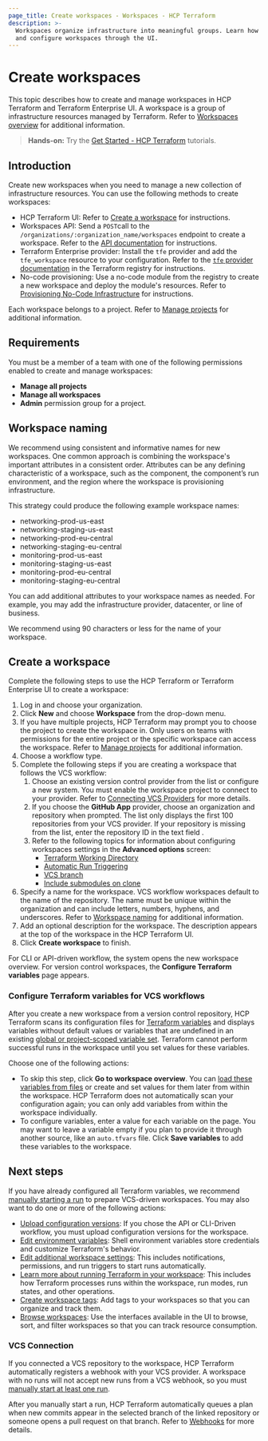```yaml
---
page_title: Create workspaces - Workspaces - HCP Terraform
description: >-
  Workspaces organize infrastructure into meaningful groups. Learn how to create
  and configure workspaces through the UI.
---
```


# Create workspaces

This topic describes how to create and manage workspaces in HCP Terraform and Terraform Enterprise UI. A workspace is a group of infrastructure resources managed by Terraform. Refer to [Workspaces overview](/terraform/cloud-docs/workspaces) for additional information.

> **Hands-on:** Try the [Get Started - HCP Terraform](/terraform/tutorials/cloud-get-started?utm_source=WEBSITE&utm_medium=WEB_IO&utm_offer=ARTICLE_PAGE&utm_content=DOCS) tutorials.

## Introduction

Create new workspaces when you need to manage a new collection of infrastructure resources.  You can use the following methods to create workspaces:

- HCP Terraform UI: Refer to [Create a workspace](#create-a-workspace) for instructions.
- Workspaces API: Send a `POST`call to the `/organizations/:organization_name/workspaces` endpoint to create a workspace. Refer to the [API documentation](/terraform/cloud-docs/api-docs/workspaces#create-a-workspace) for instructions.
- Terraform Enterprise provider: Install the `tfe` provider and add the `tfe_workspace` resource to your configuration. Refer to the [`tfe` provider documentation](https://registry.terraform.io/providers/hashicorp/tfe/latest/docs/resources/workspace) in the Terraform registry for instructions.
- No-code provisioning: Use a no-code module from the registry to create a new workspace and deploy the module's resources. Refer to [Provisioning No-Code Infrastructure](/terraform/cloud-docs/no-code-provisioning/provisioning) for instructions.

Each workspace belongs to a project. Refer to [Manage projects](/terraform/cloud-docs/projects/manage) for additional information.


## Requirements

You must be a member of a team with one of the following permissions enabled to create and manage workspaces:

- **Manage all projects**
- **Manage all workspaces**
- **Admin** permission group for a project.

[permissions-citation]: #intentionally-unused---keep-for-maintainers

## Workspace naming

We recommend using consistent and informative names for new workspaces. One common approach is combining the workspace's important attributes in a consistent order. Attributes can be any defining characteristic of a workspace, such as the component, the component’s run environment, and the region where the workspace is provisioning infrastructure.

This strategy could produce the following example workspace names:
- networking-prod-us-east
- networking-staging-us-east
- networking-prod-eu-central
- networking-staging-eu-central
- monitoring-prod-us-east
- monitoring-staging-us-east
- monitoring-prod-eu-central
- monitoring-staging-eu-central

You can add additional attributes to your workspace names as needed. For example, you may add the infrastructure provider, datacenter, or line of business.

We recommend using 90 characters or less for the name of your workspace.

## Create a workspace

[workdir]: /terraform/cloud-docs/workspaces/settings#terraform-working-directory

[trigger]: /terraform/cloud-docs/workspaces/settings/vcs#automatic-run-triggering

[branch]: /terraform/cloud-docs/workspaces/settings/vcs#vcs-branch

[submodules]: /terraform/cloud-docs/workspaces/settings/vcs#include-submodules-on-clone

Complete the following steps to use the HCP Terraform or Terraform Enterprise UI to create a workspace:

1. Log in and choose your organization.
1. Click **New** and choose **Workspace** from the drop-down menu.
1. If you have multiple projects, HCP Terraform may prompt you to choose the project to create the workspace in. Only users on teams with permissions for the entire project or the specific workspace can access the workspace. Refer to [Manage projects](/terraform/cloud-docs/projects/manage) for additional information.
1. Choose a workflow type.
1. Complete the following steps if you are creating a workspace that follows the VCS workflow: 
   1. Choose an existing version control provider from the list or configure a new system. You must enable the workspace project to connect to your provider. Refer to [Connecting VCS
      Providers](/terraform/cloud-docs/vcs) for more details.
   1. If you choose the **GitHub App** provider, choose an organization and repository when prompted. The list only displays the first 100 repositories from your VCS provider. If your repository is missing from the list, enter the repository ID in the text field .
   1. Refer to the following topics for information about configuring workspaces settings in the **Advanced options** screen:
      - [Terraform Working Directory][workdir]
      - [Automatic Run Triggering][trigger]
      - [VCS branch][branch]
      - [Include submodules on clone][submodules]
1. Specify a name for the workspace. VCS workflow workspaces default to the name of the repository. The name must be unique within the organization and can include letters, numbers, hyphens, and underscores. Refer to [Workspace naming](#workspace-naming) for additional information.
1. Add an optional description for the workspace. The description appears at the top of the workspace in the HCP Terraform UI.
1. Click **Create workspace** to finish.

For CLI or API-driven workflow, the system opens the new workspace overview. For version control workspaces, the **Configure Terraform variables** page appears.

### Configure Terraform variables for VCS workflows

After you create a new workspace from a version control repository, HCP Terraform scans its configuration files for [Terraform variables](/terraform/cloud-docs/workspaces/variables#terraform-variables) and displays variables without default values or variables that are undefined in an existing [global or project-scoped variable set](/terraform/cloud-docs/workspaces/variables/managing-variables#variable-sets). Terraform cannot perform successful runs in the workspace until you set values for these variables.

Choose one of the following actions:

- To skip this step, click **Go to workspace overview**. You can [load these variables from files](/terraform/cloud-docs/workspaces/variables/managing-variables#loading-variables-from-files) or create and set values for them later from within the workspace. HCP Terraform does not automatically scan your configuration again; you can only add variables from within the workspace individually.
- To configure variables, enter a value for each variable on the page. You may want to leave a variable empty if you plan to provide it through another source, like an `auto.tfvars` file. Click **Save variables** to add these variables to the workspace.

## Next steps

If you have already configured all Terraform variables, we recommend [manually starting a run](/terraform/cloud-docs/run/ui#manually-starting-runs) to prepare VCS-driven workspaces. You may also want to do one or more of the following actions:

- [Upload configuration versions](/terraform/cloud-docs/workspaces/configurations#providing-configuration-versions): If you chose the API or CLI-Driven workflow, you must upload configuration versions for the workspace.
- [Edit environment variables](/terraform/cloud-docs/workspaces/variables): Shell environment variables store credentials and customize Terraform's behavior.
- [Edit additional workspace settings](/terraform/cloud-docs/workspaces/settings): This includes notifications, permissions, and run triggers to start runs automatically.
- [Learn more about running Terraform in your workspace](/terraform/cloud-docs/run/remote-operations): This includes how Terraform processes runs within the workspace, run modes, run states, and other operations.
- [Create workspace tags](/terraform/cloud-docs/workspaces/tags): Add tags to your workspaces so that you can organize and track them. 
- [Browse workspaces](/terraform/cloud-docs/workspaces/browse): Use the interfaces available in the UI to browse, sort, and filter workspaces so that you can track resource consumption. 

### VCS Connection

If you connected a VCS repository to the workspace, HCP Terraform automatically registers a webhook with your VCS provider. A workspace with no runs will not accept new runs from a VCS webhook, so you must [manually start at least one run](/terraform/cloud-docs/run/ui#manually-starting-runs).

After you manually start a run, HCP Terraform automatically queues a plan when new commits appear in the selected branch of the linked repository or someone opens a pull request on that branch. Refer to [Webhooks](/terraform/cloud-docs/vcs#webhooks) for more details.
